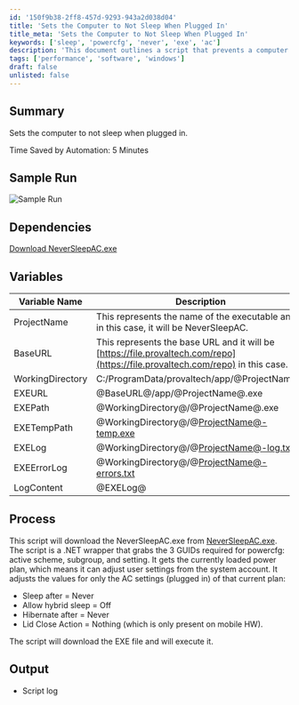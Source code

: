 ```yaml
---
id: '150f9b38-2ff8-457d-9293-943a2d038d04'
title: 'Sets the Computer to Not Sleep When Plugged In'
title_meta: 'Sets the Computer to Not Sleep When Plugged In'
keywords: ['sleep', 'powercfg', 'never', 'exe', 'ac']
description: 'This document outlines a script that prevents a computer from sleeping while plugged in, detailing its dependencies, variables, and the process involved in executing the script. It includes a sample run and highlights the time saved by automation.'
tags: ['performance', 'software', 'windows']
draft: false
unlisted: false
---
```

## Summary

Sets the computer to not sleep when plugged in.

Time Saved by Automation: 5 Minutes

## Sample Run

![Sample Run](../../../static/img/Power-Management---No-Sleep-on-AC-Power/image_1.png)

## Dependencies

[Download NeverSleepAC.exe](https://file.provaltech.com/repo/app/NeverSleepAC.exe)

## Variables

| **Variable Name**    | **Description**                                                                                       |
|-----------------------|-------------------------------------------------------------------------------------------------------|
| ProjectName           | This represents the name of the executable and in this case, it will be NeverSleepAC.               |
| BaseURL               | This represents the base URL and it will be [https://file.provaltech.com/repo](https://file.provaltech.com/repo) in this case. |
| WorkingDirectory       | C:/ProgramData/provaltech/app/@ProjectName@                                                           |
| EXEURL                | @BaseURL@/app/@ProjectName@.exe                                                                      |
| EXEPath               | @WorkingDirectory@/@ProjectName@.exe                                                                  |
| EXETempPath           | @WorkingDirectory@/@ProjectName@-temp.exe                                                             |
| EXELog                | @WorkingDirectory@/@ProjectName@-log.txt                                                              |
| EXEErrorLog           | @WorkingDirectory@/@ProjectName@-errors.txt                                                           |
| LogContent            | @EXELog@                                                                                              |

## Process

This script will download the NeverSleepAC.exe from [NeverSleepAC.exe](https://file.provaltech.com/repo/app/NeverSleepAC.exe). The script is a .NET wrapper that grabs the 3 GUIDs required for powercfg: active scheme, subgroup, and setting. It gets the currently loaded power plan, which means it can adjust user settings from the system account. It adjusts the values for only the AC settings (plugged in) of that current plan:
- Sleep after = Never
- Allow hybrid sleep = Off
- Hibernate after = Never
- Lid Close Action = Nothing (which is only present on mobile HW).

The script will download the EXE file and will execute it.

## Output

- Script log












